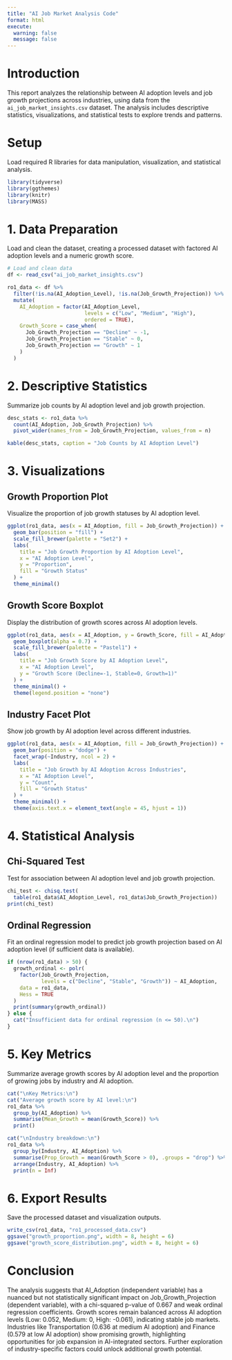 ```yaml
---
title: "AI Job Market Analysis Code"
format: html
execute:
  warning: false
  message: false
---
```


# Introduction

This report analyzes the relationship between AI adoption levels and job growth projections across industries, using data from the `ai_job_market_insights.csv` dataset. The analysis includes descriptive statistics, visualizations, and statistical tests to explore trends and patterns.

# Setup

Load required R libraries for data manipulation, visualization, and statistical analysis.

```r
library(tidyverse)
library(ggthemes)
library(knitr)
library(MASS)
```

# 1. Data Preparation

Load and clean the dataset, creating a processed dataset with factored AI adoption levels and a numeric growth score.

```r
# Load and clean data
df <- read_csv("ai_job_market_insights.csv")

ro1_data <- df %>%
  filter(!is.na(AI_Adoption_Level), !is.na(Job_Growth_Projection)) %>%
  mutate(
    AI_Adoption = factor(AI_Adoption_Level, 
                         levels = c("Low", "Medium", "High"),
                         ordered = TRUE),
    Growth_Score = case_when(
      Job_Growth_Projection == "Decline" ~ -1,
      Job_Growth_Projection == "Stable" ~ 0,
      Job_Growth_Projection == "Growth" ~ 1
    )
  )
```

# 2. Descriptive Statistics

Summarize job counts by AI adoption level and job growth projection.

```r
desc_stats <- ro1_data %>%
  count(AI_Adoption, Job_Growth_Projection) %>%
  pivot_wider(names_from = Job_Growth_Projection, values_from = n)

kable(desc_stats, caption = "Job Counts by AI Adoption Level")
```

# 3. Visualizations

## Growth Proportion Plot

Visualize the proportion of job growth statuses by AI adoption level.

```r
ggplot(ro1_data, aes(x = AI_Adoption, fill = Job_Growth_Projection)) +
  geom_bar(position = "fill") +
  scale_fill_brewer(palette = "Set2") +
  labs(
    title = "Job Growth Proportion by AI Adoption Level",
    x = "AI Adoption Level",
    y = "Proportion",
    fill = "Growth Status"
  ) +
  theme_minimal()
```

## Growth Score Boxplot

Display the distribution of growth scores across AI adoption levels.

```r
ggplot(ro1_data, aes(x = AI_Adoption, y = Growth_Score, fill = AI_Adoption)) +
  geom_boxplot(alpha = 0.7) +
  scale_fill_brewer(palette = "Pastel1") +
  labs(
    title = "Job Growth Score by AI Adoption Level",
    x = "AI Adoption Level",
    y = "Growth Score (Decline=-1, Stable=0, Growth=1)"
  ) +
  theme_minimal() +
  theme(legend.position = "none")
```

## Industry Facet Plot

Show job growth by AI adoption level across different industries.

```r
ggplot(ro1_data, aes(x = AI_Adoption, fill = Job_Growth_Projection)) +
  geom_bar(position = "dodge") +
  facet_wrap(~Industry, ncol = 2) +
  labs(
    title = "Job Growth by AI Adoption Across Industries",
    x = "AI Adoption Level",
    y = "Count",
    fill = "Growth Status"
  ) +
  theme_minimal() +
  theme(axis.text.x = element_text(angle = 45, hjust = 1))
```

# 4. Statistical Analysis

## Chi-Squared Test

Test for association between AI adoption level and job growth projection.

```r
chi_test <- chisq.test(
  table(ro1_data$AI_Adoption_Level, ro1_data$Job_Growth_Projection))
print(chi_test)
```

## Ordinal Regression

Fit an ordinal regression model to predict job growth projection based on AI adoption level (if sufficient data is available).

```r
if (nrow(ro1_data) > 50) {
  growth_ordinal <- polr(
    factor(Job_Growth_Projection, 
           levels = c("Decline", "Stable", "Growth")) ~ AI_Adoption,
    data = ro1_data,
    Hess = TRUE
  )
  print(summary(growth_ordinal))
} else {
  cat("Insufficient data for ordinal regression (n <= 50).\n")
}
```

# 5. Key Metrics

Summarize average growth scores by AI adoption level and the proportion of growing jobs by industry and AI adoption.

```r
cat("\nKey Metrics:\n")
cat("Average growth score by AI level:\n")
ro1_data %>%
  group_by(AI_Adoption) %>%
  summarise(Mean_Growth = mean(Growth_Score)) %>%
  print()

cat("\nIndustry breakdown:\n")
ro1_data %>%
  group_by(Industry, AI_Adoption) %>%
  summarise(Prop_Growth = mean(Growth_Score > 0), .groups = "drop") %>%
  arrange(Industry, AI_Adoption) %>%
  print(n = Inf)
```

# 6. Export Results

Save the processed dataset and visualization outputs.

```r
write_csv(ro1_data, "ro1_processed_data.csv")
ggsave("growth_proportion.png", width = 8, height = 6)
ggsave("growth_score_distribution.png", width = 8, height = 6)
```

# Conclusion

The analysis suggests that AI_Adoption (independent variable) has a nuanced but not statistically significant impact on Job_Growth_Projection (dependent variable), with a chi-squared p-value of 0.667 and weak ordinal regression coefficients. Growth scores remain balanced across AI adoption levels (Low: 0.052, Medium: 0, High: -0.061), indicating stable job markets. Industries like Transportation (0.636 at medium AI adoption) and Finance (0.579 at low AI adoption) show promising growth, highlighting opportunities for job expansion in AI-integrated sectors. Further exploration of industry-specific factors could unlock additional growth potential.
